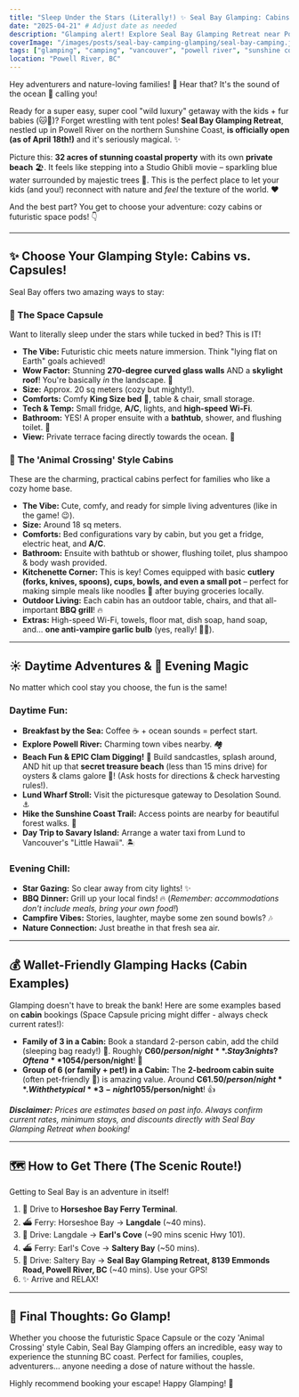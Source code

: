 ```yaml
---
title: "Sleep Under the Stars (Literally!) ✨ Seal Bay Glamping: Cabins & Space Capsules Near Vancouver!"
date: "2025-04-21" # Adjust date as needed
description: "Glamping alert! Explore Seal Bay Glamping Retreat near Powell River. Choose from cozy 'Animal Crossing' style cabins or futuristic Space Capsules with 270° views! Perfect for families & pets, with epic clam digging nearby."
coverImage: "/images/posts/seal-bay-camping-glamping/seal-bay-camping.jpg" # Placeholder - Suggest a pic showing both cabin & capsule or a stunning view!
tags: ["glamping", "camping", "vancouver", "powell river", "sunshine coast", "family travel", "pet friendly", "clam digging", "seaside", "cabin", "space capsule", "unique stays", "british columbia", "weekend getaway"]
location: "Powell River, BC"
---
```


Hey adventurers and nature-loving families! 👋 Hear that? It's the sound of the ocean 🌊 calling you!

Ready for a super easy, super cool "wild luxury" getaway with the kids + fur babies (🐱🐶)? Forget wrestling with tent poles! **Seal Bay Glamping Retreat**, nestled up in Powell River on the northern Sunshine Coast, **is officially open (as of April 18th!)** and it's seriously magical. ✨

Picture this: **32 acres of stunning coastal property** with its own **private beach** 🏖️. It feels like stepping into a Studio Ghibli movie – sparkling blue water surrounded by majestic trees 🌲. This is the perfect place to let your kids (and you!) reconnect with nature and *feel* the texture of the world. ❤️

And the best part? You get to choose your adventure: cozy cabins or futuristic space pods! 👇

---

## ✨ Choose Your Glamping Style: Cabins vs. Capsules!

Seal Bay offers two amazing ways to stay:

### 🚀 The Space Capsule

Want to literally sleep under the stars while tucked in bed? This is IT!
*   **The Vibe:** Futuristic chic meets nature immersion. Think "lying flat on Earth" goals achieved!
*   **Wow Factor:** Stunning **270-degree curved glass walls** AND a **skylight roof**! You're basically *in* the landscape. 🤩
*   **Size:** Approx. 20 sq meters (cozy but mighty!).
*   **Comforts:** Comfy **King Size bed** 👑, table & chair, small storage.
*   **Tech & Temp:** Small fridge, **A/C**, lights, and **high-speed Wi-Fi**.
*   **Bathroom:** YES! A proper ensuite with a **bathtub**, shower, and flushing toilet. 🛁
*   **View:** Private terrace facing directly towards the ocean. 🌅

### 🏡 The 'Animal Crossing' Style Cabins

These are the charming, practical cabins perfect for families who like a cozy home base.
*   **The Vibe:** Cute, comfy, and ready for simple living adventures (like in the game! 😉).
*   **Size:** Around 18 sq meters.
*   **Comforts:** Bed configurations vary by cabin, but you get a fridge, electric heat, and **A/C**.
*   **Bathroom:** Ensuite with bathtub or shower, flushing toilet, plus shampoo & body wash provided.
*   **Kitchenette Corner:** This is key! Comes equipped with basic **cutlery (forks, knives, spoons), cups, bowls, and even a small pot** – perfect for making simple meals like noodles 🍜 after buying groceries locally.
*   **Outdoor Living:** Each cabin has an outdoor table, chairs, and that all-important **BBQ grill**! 🔥
*   **Extras:** High-speed Wi-Fi, towels, floor mat, dish soap, hand soap, and... **one anti-vampire garlic bulb** (yes, really! 🧛‍♂️).

---

## ☀️ Daytime Adventures & 🌌 Evening Magic

No matter which cool stay you choose, the fun is the same!

### Daytime Fun:

*   **Breakfast by the Sea:** Coffee ☕ + ocean sounds = perfect start.
*   **Explore Powell River:** Charming town vibes nearby. 🏘️
*   **Beach Fun & EPIC Clam Digging!** 🐚 Build sandcastles, splash around, AND hit up that **secret treasure beach** (less than 15 mins drive) for oysters & clams galore 🦪! (Ask hosts for directions & check harvesting rules!).
*   **Lund Wharf Stroll:** Visit the picturesque gateway to Desolation Sound. ⚓
*   **Hike the Sunshine Coast Trail:** Access points are nearby for beautiful forest walks. 🌲
*   **Day Trip to Savary Island:** Arrange a water taxi from Lund to Vancouver's "Little Hawaii". 🏝️

### Evening Chill:

*   **Star Gazing:** So clear away from city lights! ✨
*   **BBQ Dinner:** Grill up your local finds! 🔥 (*Remember: accommodations don't include meals, bring your own food!*)
*   **Campfire Vibes:** Stories, laughter, maybe some zen sound bowls? 🎶
*   **Nature Connection:** Just breathe in that fresh sea air.

---

## 💰 Wallet-Friendly Glamping Hacks (Cabin Examples)

Glamping doesn't have to break the bank! Here are some examples based on **cabin** bookings (Space Capsule pricing might differ - always check current rates!):

*   **Family of 3 in a Cabin:** Book a standard 2-person cabin, add the child (sleeping bag ready!) 🛌. Roughly **C$60/person/night**. Stay 3 nights? Often a **10% discount** applies = ~**C$54/person/night**! 🎉
*   **Group of 6 (or family + pet!) in a Cabin:** The **2-bedroom cabin suite** (often pet-friendly 🐶) is amazing value. Around **C$61.50/person/night**. With the typical **3-night 10% discount** = ~**C$55/person/night**! 👍

***Disclaimer:** Prices are estimates based on past info. Always confirm current rates, minimum stays, and discounts directly with Seal Bay Glamping Retreat when booking!*

---

## 🗺️ How to Get There (The Scenic Route!)

Getting to Seal Bay is an adventure in itself!

1.  🚗 Drive to **Horseshoe Bay Ferry Terminal**.
2.  ⛴️ Ferry: Horseshoe Bay → **Langdale** (~40 mins).
3.  🚗 Drive: Langdale → **Earl's Cove** (~90 mins scenic Hwy 101).
4.  ⛴️ Ferry: Earl's Cove → **Saltery Bay** (~50 mins).
5.  🚗 Drive: Saltery Bay → **Seal Bay Glamping Retreat, 8139 Emmonds Road, Powell River, BC** (~40 mins). Use your GPS!
6.  ✨ Arrive and RELAX!

---

## 🥰 Final Thoughts: Go Glamp!

Whether you choose the futuristic Space Capsule or the cozy 'Animal Crossing' style Cabin, Seal Bay Glamping offers an incredible, easy way to experience the stunning BC coast. Perfect for families, couples, adventurers... anyone needing a dose of nature without the hassle.

Highly recommend booking your escape! Happy Glamping! 👋